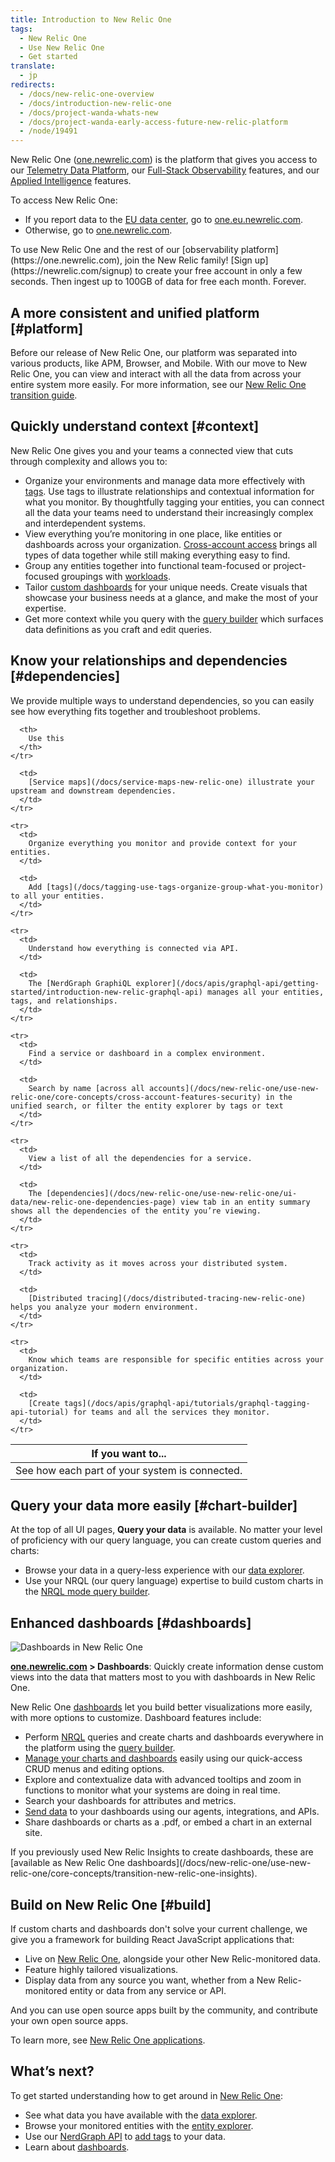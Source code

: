 ```yaml
---
title: Introduction to New Relic One
tags:
  - New Relic One
  - Use New Relic One
  - Get started
translate:
  - jp
redirects:
  - /docs/new-relic-one-overview
  - /docs/introduction-new-relic-one
  - /docs/project-wanda-whats-new
  - /docs/project-wanda-early-access-future-new-relic-platform
  - /node/19491
---
```


New Relic One ([one.newrelic.com](https://one.newrelic.com)) is the platform that gives you access to our [Telemetry Data Platform](/docs/telemetry-data-platform/get-started/capabilities/get-know-telemetry-data-platform), our [Full-Stack Observability](/docs/full-stack-observability/monitor-everything/get-started-new-relic-monitoring-tools/get-started-full-stack-observability#h2-start-anywhere) features, and our [Applied Intelligence](/docs/alerts-applied-intelligence) features.

To access New Relic One:

* If you report data to the [EU data center](/docs/using-new-relic/welcome-new-relic/getting-started/introduction-eu-region-data-center), go to [one.eu.newrelic.com](https://one.eu.newrelic.com).
* Otherwise, go to [one.newrelic.com](https://one.newrelic.com).

<Callout variant="tip">
  To use New Relic One and the rest of our [observability platform](https://one.newrelic.com), join the New Relic family! [Sign up](https://newrelic.com/signup) to create your free account in only a few seconds. Then ingest up to 100GB of data for free each month. Forever.
</Callout>

## A more consistent and unified platform [#platform]

Before our release of New Relic One, our platform was separated into various products, like APM, Browser, and Mobile. With our move to New Relic One, you can view and interact with all the data from across your entire system more easily. For more information, see our [New Relic One transition guide](/docs/new-relic-one/use-new-relic-one/core-concepts/new-relic-one-transition-guide-july-2020).

## Quickly understand context [#context]

New Relic One gives you and your teams a connected view that cuts through complexity and allows you to:

* Organize your environments and manage data more effectively with [tags](/node/29366/). Use tags to illustrate relationships and contextual information for what you monitor. By thoughtfully tagging your entities, you can connect all the data your teams need to understand their increasingly complex and interdependent systems.
* View everything you’re monitoring in one place, like entities or dashboards across your organization. [Cross-account access](/docs/new-relic-one/use-new-relic-one/core-concepts/cross-account-features-security) brings all types of data together while still making everything easy to find.
* Group any entities together into functional team-focused or project-focused groupings with [workloads](/docs/new-relic-one/use-new-relic-one/core-concepts/new-relic-workloads-create-groupings-entities).
* Tailor [custom dashboards](#dashboards) for your unique needs. Create visuals that showcase your business needs at a glance, and make the most of your expertise.
* Get more context while you query with the [query builder](/docs/introduction-chart-builder) which surfaces data definitions as you craft and edit queries.

## Know your relationships and dependencies [#dependencies]

We provide multiple ways to understand dependencies, so you can easily see how everything fits together and troubleshoot problems.

<table>
  <thead>
    <tr>
      <th style={{ width: "350px" }}>
        If you want to...
      </th>

      <th>
        Use this
      </th>
    </tr>
  </thead>

  <tbody>
    <tr>
      <td>
        See how each part of your system is connected.
      </td>

      <td>
        [Service maps](/docs/service-maps-new-relic-one) illustrate your upstream and downstream dependencies.
      </td>
    </tr>

    <tr>
      <td>
        Organize everything you monitor and provide context for your entities.
      </td>

      <td>
        Add [tags](/docs/tagging-use-tags-organize-group-what-you-monitor) to all your entities.
      </td>
    </tr>

    <tr>
      <td>
        Understand how everything is connected via API.
      </td>

      <td>
        The [NerdGraph GraphiQL explorer](/docs/apis/graphql-api/getting-started/introduction-new-relic-graphql-api) manages all your entities, tags, and relationships.
      </td>
    </tr>

    <tr>
      <td>
        Find a service or dashboard in a complex environment.
      </td>

      <td>
        Search by name [across all accounts](/docs/new-relic-one/use-new-relic-one/core-concepts/cross-account-features-security) in the unified search, or filter the entity explorer by tags or text
      </td>
    </tr>

    <tr>
      <td>
        View a list of all the dependencies for a service.
      </td>

      <td>
        The [dependencies](/docs/new-relic-one/use-new-relic-one/ui-data/new-relic-one-dependencies-page) view tab in an entity summary shows all the dependencies of the entity you’re viewing.
      </td>
    </tr>

    <tr>
      <td>
        Track activity as it moves across your distributed system.
      </td>

      <td>
        [Distributed tracing](/docs/distributed-tracing-new-relic-one) helps you analyze your modern environment.
      </td>
    </tr>

    <tr>
      <td>
        Know which teams are responsible for specific entities across your organization.
      </td>

      <td>
        [Create tags](/docs/apis/graphql-api/tutorials/graphql-tagging-api-tutorial) for teams and all the services they monitor.
      </td>
    </tr>
  </tbody>
</table>

## Query your data more easily [#chart-builder]

At the top of all UI pages, **Query your data** is available. No matter your level of proficiency with our query language, you can create custom queries and charts:

* Browse your data in a query-less experience with our [data explorer](/docs/query-your-data/explore-query-data/data-explorer/introduction-data-explorer).
* Use your NRQL (our query language) expertise to build custom charts in the [NRQL mode query builder](/docs/specify-data-chart#use-advanced).

## Enhanced dashboards [#dashboards]

![Dashboards in New Relic One](./images/NR1-dashboards-image.png "NR1-dashboards-image.png")

**[one.newrelic.com](https://one.newrelic.com) > Dashboards**: Quickly create information dense custom views into the data that matters most to you with dashboards in New Relic One.

New Relic One [dashboards](/docs/introduction-new-relic-one-dashboards) let you build better visualizations more easily, with more options to customize. Dashboard features include:

* Perform [NRQL](/docs/insights/nrql-new-relic-query-language/using-nrql/introduction-nrql) queries and create charts and dashboards everywhere in the platform using the [query builder](/docs/chart-builder/use-chart-builder/get-started/introduction-chart-builder).
* [Manage your charts and dashboards](/docs/explore-dashboards-index) easily using our quick-access CRUD menus and editing options.
* Explore and contextualize data with advanced tooltips and zoom in functions to monitor what your systems are doing in real time.
* Search your dashboards for attributes and metrics.
* [Send data](/docs/insights/insights-data-sources/custom-data/send-custom-data-insights) to your dashboards using our agents, integrations, and APIs.
* Share dashboards or charts as a .pdf, or embed a chart in an external site.

<Callout variant="tip">
  If you previously used New Relic Insights to create dashboards, these are [available as New Relic One dashboards](/docs/new-relic-one/use-new-relic-one/core-concepts/transition-new-relic-one-insights).
</Callout>

## Build on New Relic One [#build]

If custom charts and dashboards don't solve your current challenge, we give you a framework for building React JavaScript applications that:

* Live on [New Relic One](/docs/new-relic-one/use-new-relic-one/get-started/introduction-new-relic-one), alongside your other New Relic-monitored data.
* Feature highly tailored visualizations.
* Display data from any source you want, whether from a New Relic-monitored entity or data from any service or API.

And you can use open source apps built by the community, and contribute your own open source apps.

To learn more, see [New Relic One applications](/docs/new-relic-programmable-platform-introduction).

## What’s next?

To get started understanding how to get around in [New Relic One](https://one.newrelic.com):

* See what data you have available with the [data explorer](/docs/query-your-data/explore-query-data/data-explorer/introduction-data-explorer).
* Browse your monitored entities with the [entity explorer](/docs/new-relic-one/use-new-relic-one/ui-data/new-relic-one-entity-explorer).
* Use our [NerdGraph API](/docs/apis/graphql-api/getting-started/introduction-new-relic-graphql-api) to [add tags](/docs/apis/graphql-api/tutorials/graphql-tagging-api-tutorial) to your data.
* Learn about [dashboards](/docs/dashboards/new-relic-one-dashboards/get-started/introduction-new-relic-one-dashboards).
